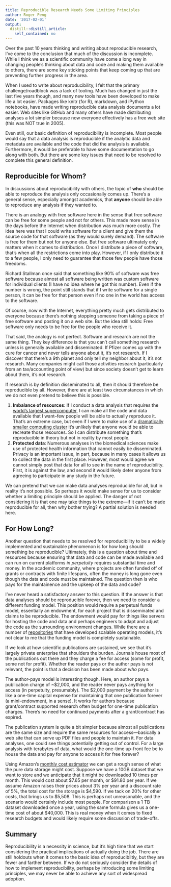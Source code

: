 ```yaml
---
title: Reproducible Research Needs Some Limiting Principles
author: Roger Peng
date: '2017-02-01'
output:
  distill::distill_article:
    self_contained: no
---
```



Over the past 10 years thinking and writing about reproducible research, I've come to the conclusion that much of the discussion is incomplete. While I think we as a scientific community have come a long way in changing people's thinking about data and code and making them available to others, there are some key sticking points that keep coming up that are preventing further progress in the area.

When I used to write about reproducibility, I felt that the primary challenge/roadblock was a lack of tooling. Much has changed in just the last five years though, and many new tools have been developed to make life a lot easier. Packages like knitr (for R), markdown, and iPython notebooks, have made writing reproducible data analysis documents a lot easier. Web sites like GitHub and many others have made distributing analyses a lot simpler because now everyone effectively has a free web site (this was NOT true in 2005).

Even still, our basic definition of reproducibility is incomplete. Most people would say that a data analysis is reproducible if the analytic data and metadata are available and the code that did the analysis is available. Furthermore, it would be preferable to have some documentation to go along with both. But there are some key issues that need to be resolved to complete this general definition.

## Reproducible for Whom?

In discussions about reproducibility with others, the topic of **who** should be able to reproduce the analysis only occasionally comes up. There's a general sense, especially amongst academics, that **anyone** should be able to reproduce any analysis if they wanted to. 

There is an analogy with free software here in the sense that free software can be free for some people and not for others. This made more sense in the days before the Internet when distribution was much more costly. The idea here was that I could write software for a client and give them the source code for that software (as they would surely demand). The software is free for them but not for anyone else. But free software ultimately only matters when it comes to distribution. Once I distribute a piece of software, that's when all the restrictions come into play. However, if I only distribute it to a few people, I only need to guarantee that those few people have those freedoms. 

Richard Stallman once said that something like 90% of software was free software because almost all software being written was custom software for individual clients (I have no idea where he got this number). Even if the number is wrong, the point still stands that if I write software for a single person, it can be free for that person even if no one in the world has access to the software.

Of course, now with the Internet, everything pretty much gets distributed to everyone because there's nothing stopping someone from taking a piece of free software and posting it on a web site. But the idea still holds: Free software only needs to be free for the people who receive it.

That said, the analogy is not perfect. Software and research are not the same thing. They key difference is that you can't call something research unless is generally available and disseminated.  If Pfizer comes up with the cure for cancer and never tells anyone about it, it's not research. If I discover that there's a 9th planet and only tell my neighbor about it, it's not research. Many companies might call those activities research (particularly from an tax/accounting point of view) but since society doesn't get to learn about them, it's not research.

If research is by definition disseminated to all, then it should therefore be reproducible by all. However, there are at least two circumstances in which we do not even pretend to believe this is possible.

1. **Imbalance of resources**: If I conduct a data analysis that requires the [world's largest supercomputer](https://www.top500.org/lists/2016/06/), I can make all the code and data available that I want--few people will be able to actually reproduce it. That's an extreme case, but even if I were to make use of a [dramatically smaller computing cluster](https://jhpce.jhu.edu) it's unlikely that anyone would be able to recreate those resources. So I can distribute something that's reproducible in theory but not in reality by most people.
2. **Protected data**: Numerous analyses in the biomedical sciences make use of protected health information that cannot easily be disseminated. Privacy is an important issue, in part, because in many cases it allows us to collect the data in the first place. However, most would agree we cannot simply post that data for all to see in the name of reproducibility. First, it is against the law, and second it would likely deter anyone from agreeing to participate in any study in the future.

We can pretend that we can make data analyses reproducible for all, but in reality it's not possible. So perhaps it would make sense for us to consider whether a limiting principle should be applied. The danger of not considering it is that one may take things to the extreme---if it can't be made reproducible for all, then why bother trying? A partial solution is needed here.


## For How Long?

Another question that needs to be resolved for reproducibility to be a widely implemented and sustainable phenomenon is for how long should something be reproducible? Ultimately, this is a question about time and resources because ensuring that data and code can be made available and can run on current platforms *in perpetuity* requires substantial time and money. In the academic community, where projects are often funded off of grants or contracts with finite lifespans, often the money is long gone even though the data and code must be maintained. The question then is who pays for the maintainence and the upkeep of the data and code?

I've never heard a satisfactory answer to this question. If the answer is that data analyses should be reproducible forever, then we need to consider a different funding model. This position would require a perpetual funds model, essentially an endowment, for each project that is disseminated and claims to be reproducible. The endowment would pay for things like servers for hosting the code and data and perhaps engineers to adapt and adjust the code as the surrounding environment changes. While there are a number of [repositories](http://dataverse.org) that have developed scalable operating models, it's not clear to me that the funding model is completely sustainable. 

If we look at how scientific publications are sustained, we see that it's largely private enterprise that shoulders the burden. Journals house most of the publications out there and they charge a fee for access (some for profit, some not for profit). Whether the reader pays or the author pays is not relevant, the point is that a decision has been made about *who* pays.

The author-pays model is interesting though. Here, an author pays a publication charge of ~\$2,000, and the reader never pays anything for access (in perpetuity, presumably). The $2,000 payment by the author is like a one-time capital expense for maintaining that one publication forever (a mini-endowment, in a sense). It works for authors because grant/contract supported research often budget for one-time publication charges. There's no need for continued payments after a grant/contract has expired.

The publication system is quite a bit simpler because almost all publications are the same size and require the same resources for access---basically a web site that can serve up PDF files and people to maintain it. For data analyses, one could see things potentially getting out of control. For a large analysis with terabytes of data, what would the one-time up-front fee be to house the data and pay for anyone to access it for free forever? 

Using Amazon's [monthly cost estimator](http://calculator.s3.amazonaws.com/index.html) we can get a rough sense of what the pure data storage might cost. Suppose we have a 10GB dataset that we want to store and we anticipate that it might be downloaded 10 times per month. This would cost about \$7.65 per month, or \$91.80 per year. If we assume Amazon raises their prices about 3% per year and a discount rate of 5%, the total cost for the storage is \$4,590. If we tack on 20% for other costs, that brings us to \$5,508. This is perhaps not unreasonable, and the scenario would certainly include most people. For comparison a 1 TB dataset downloaded once a year, using the same formula gives us a one-time cost of about \$40,000. This is real money when it comes to fixed research budgets and would likely require some discussion of trade-offs.


## Summary

Reproducibility is a necessity in science, but it's high time that we start considering the practical implications of actually doing the job. There are still holdouts when it comes to the basic idea of reproducibiltiy, but they are fewer and farther between. If we do not seriously consider the details of how to implement reproducibility, perhaps by introducing some limiting principles, we may never be able to achieve any sort of widespread adoption.
